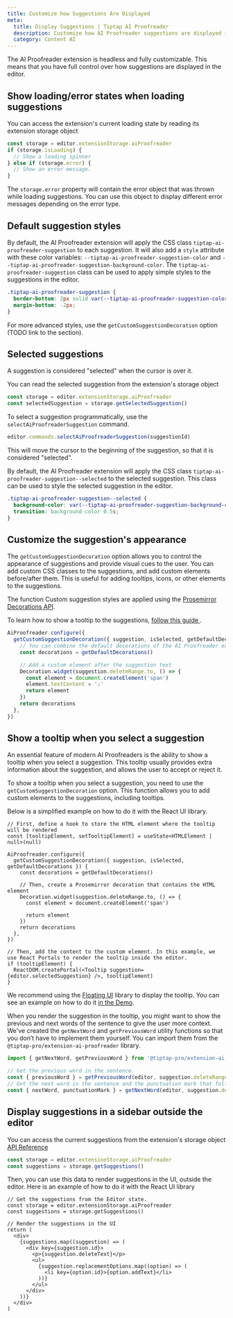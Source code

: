 ```yaml
---
title: Customize how Suggestions Are Displayed
meta:
  title: Display Suggestions | Tiptap AI Proofreader
  description: Customize how AI Proofreader suggestions are displayed in the editor with custom styles and tooltips.
  category: Content AI
---
```


The AI Proofreader extension is headless and fully customizable. This means that you have full control over how suggestions are displayed in the editor.

## Show loading/error states when loading suggestions

You can access the extension's current loading state by reading its extension storage object

```ts
const storage = editor.extensionStorage.aiProofreader
if (storage.isLoading) {
  // Show a loading spinner
} else if (storage.error) {
  // Show an error message.
}
```

The `storage.error` property will contain the error object that was thrown while loading suggestions. You can use this object to display different error messages depending on the error type.

## Default suggestion styles

By default, the AI Proofreader extension will apply the CSS class `tiptap-ai-proofreader-suggestion` to each suggestion. It will also add a `style` attribute with these color variables: `--tiptap-ai-proofreader-suggestion-color` and `--tiptap-ai-proofreader-suggestion-background-color`. The `tiptap-ai-proofreader-suggestion` class can be used to apply simple styles to the suggestions in the editor.

```css
.tiptap-ai-proofreader-suggestion {
  border-bottom: 2px solid var(--tiptap-ai-proofreader-suggestion-color);
  margin-bottom: -2px;
}
```

For more advanced styles, use the `getCustomSuggestionDecoration` option (TODO link to the section).

## Selected suggestions

A suggestion is considered "selected" when the cursor is over it.

You can read the selected suggestion from the extension's storage object

```ts
const storage = editor.extensionStorage.aiProofreader
const selectedSuggestion = storage.getSelectedSuggestion()
```

To select a suggestion programmatically, use the `selectAiProofreaderSuggestion` command.

```ts
editor.commands.selectAiProofreaderSuggestion(suggestionId)
```

This will move the cursor to the beginning of the suggestion, so that it is considered "selected".

By default, the AI Proofreader extension will apply the CSS class `tiptap-ai-proofreader-suggestion--selected` to the selected suggestion. This class can be used
to style the selected suggestion in the editor.

```css
.tiptap-ai-proofreader-suggestion--selected {
  background-color: var(--tiptap-ai-proofreader-suggestion-background-color);
  transition: background-color 0.5s;
}
```

## Customize the suggestion's appearance

The `getCustomSuggestionDecoration` option allows you to control the appearance of suggestions and provide visual cues to the user. You can add custom CSS classes to the suggestions, and add custom elements before/after them. This is useful for adding tooltips, icons, or other elements to the suggestions.

The function Custom suggestion styles are applied using the [Prosemirror Decorations API](https://prosemirror.net/docs/ref/#view.Decorations).

To learn how to show a tooltip to the suggestions, [follow this guide ](/content-ai/extensions/ai-proofreader/features/display-suggestions#show-a-tooltip-when-you-select-a-suggestion).

```ts
AiProofreader.configure({
  getCustomSuggestionDecoration({ suggestion, isSelected, getDefaultDecorations }) {
    // You can combine the default decorations of the AI Proofreader extension with your custom ones
    const decorations = getDefaultDecorations()

    // Add a custom element after the suggestion text
    Decoration.widget(suggestion.deleteRange.to, () => {
      const element = document.createElement('span')
      element.textContent = '⚠️'
      return element
    })
    return decorations
  },
})
```

## Show a tooltip when you select a suggestion

An essential feature of modern AI Proofreaders is the ability to show a tooltip when you select a suggestion. This tooltip usually provides extra information about the suggestion, and allows the user to accept or reject it.

To show a tooltip when you select a suggestion, you need to use the `getCustomSuggestionDecoration` option. This function allows you to add custom elements to the suggestions, including tooltips.

Below is a simplified example on how to do it with the React UI library.

```tsx
// First, define a hook to store the HTML element where the tooltip will be rendered
const [tooltipElement, setTooltipElement] = useState<HTMLElement | null>(null)

AiProofreader.configure({
  getCustomSuggestionDecoration({ suggestion, isSelected, getDefaultDecorations }) {
    const decorations = getDefaultDecorations()

    // Then, create a Prosemirror decoration that contains the HTML element
    Decoration.widget(suggestion.deleteRange.to, () => {
      const element = document.createElement('span')

      return element
    })
    return decorations
  },
})

// Then, add the content to the custom element. In this example, we use React Portals to render the tooltip inside the editor.
if (tooltipElement) {
  ReactDOM.createPortal(<Tooltip suggestion={editor.selectedSuggestion} />, tooltipElement)
}
```

We recommend using the [Floating UI](https://floating-ui.com/) library to display the tooltip. You can see an example on how to do it [in the Demo](/content-ai/extensions/ai-proofreader/getting-started/overview).

When you render the suggestion in the tooltip, you might want to show the previous and next words of the sentence to give the user more context. We've created the `getNextWord` and `getPreviousWord` utility functions so that you don’t have to implement them yourself. You can import them from the `@tiptap-pro/extension-ai-proofreader` library.

```ts
import { getNextWord, getPreviousWord } from '@tiptap-pro/extension-ai-proofreader'

// Get the previous word in the sentence.
const { previousWord } = getPreviousWord(editor, suggestion.deleteRange.from)
// Get the next word in the sentence and the punctuation mark that follows it, if it's the end of the sentence.
const { nextWord, punctuationMark } = getNextWord(editor, suggestion.deleteRange.to)
```

## Display suggestions in a sidebar outside the editor

You can access the current suggestions from the extension's storage object [API Reference](https://www.notion.so/API-Reference-1b901ffa3ebc80cea860ebbde1820fd0?pvs=21)

```ts
const storage = editor.extensionStorage.aiProofreader
const suggestions = storage.getSuggestions()
```

Then, you can use this data to render suggestions in the UI, outside the editor. Here is an example of how to do it with the React UI library

```tsx
// Get the suggestions from the Editor state.
const storage = editor.extensionStorage.aiProofreader
const suggestions = storage.getSuggestions()

// Render the suggestions in the UI
return (
  <div>
    {suggestions.map((suggestion) => (
      <div key={suggestion.id}>
        <p>{suggestion.deleteText}</p>
        <ul>
          {suggestion.replacementOptions.map((option) => (
            <li key={option.id}>{option.addText}</li>
          ))}
        </ul>
      </div>
    ))}
  </div>
)
```
